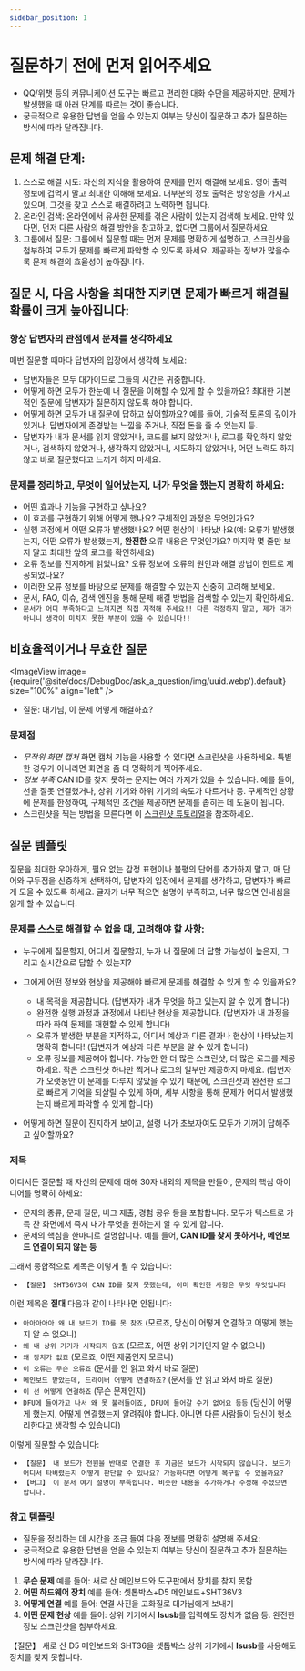 ```yaml
---
sidebar_position: 1
---
```


# 질문하기 전에 먼저 읽어주세요

  * QQ/위챗 등의 커뮤니케이션 도구는 빠르고 편리한 대화 수단을 제공하지만, 문제가 발생했을 때 아래 단계를 따르는 것이 좋습니다.
  * 궁극적으로 유용한 답변을 얻을 수 있는지 여부는 당신이 질문하고 추가 질문하는 방식에 따라 달라집니다.

## 문제 해결 단계:

  1. 스스로 해결 시도: 자신의 지식을 활용하여 문제를 먼저 해결해 보세요. 영어 출력 정보에 겁먹지 말고 최대한 이해해 보세요. 대부분의 정보 출력은 방향성을 가지고 있으며, 그것을 찾고 스스로 해결하려고 노력하면 됩니다.
  2. 온라인 검색: 온라인에서 유사한 문제를 겪은 사람이 있는지 검색해 보세요. 만약 있다면, 먼저 다른 사람의 해결 방안을 참고하고, 없다면 그룹에서 질문하세요.
  3. 그룹에서 질문: 그룹에서 질문할 때는 먼저 문제를 명확하게 설명하고, 스크린샷을 첨부하여 모두가 문제를 빠르게 파악할 수 있도록 하세요. 제공하는 정보가 많을수록 문제 해결의 효율성이 높아집니다.

## 질문 시, 다음 사항을 최대한 지키면 문제가 빠르게 해결될 확률이 크게 높아집니다:

### 항상 답변자의 관점에서 문제를 생각하세요

  매번 질문할 때마다 답변자의 입장에서 생각해 보세요:
  * 답변자들은 모두 대가이므로 그들의 시간은 귀중합니다.
  * 어떻게 하면 모두가 한눈에 내 질문을 이해할 수 있게 할 수 있을까요? 최대한 기본적인 질문에 답변자가 질문하지 않도록 해야 합니다.
  * 어떻게 하면 모두가 내 질문에 답하고 싶어할까요? 예를 들어, 기술적 토론의 깊이가 있거나, 답변자에게 존경받는 느낌을 주거나, 직접 돈을 줄 수 있는지 등.
  * 답변자가 내가 문서를 읽지 않았거나, 코드를 보지 않았거나, 로그를 확인하지 않았거나, 검색하지 않았거나, 생각하지 않았거나, 시도하지 않았거나, 어떤 노력도 하지 않고 바로 질문했다고 느끼게 하지 마세요.

### 문제를 정리하고, 무엇이 일어났는지, 내가 무엇을 했는지 명확히 하세요:

  * 어떤 효과나 기능을 구현하고 싶나요?
  * 이 효과를 구현하기 위해 어떻게 했나요? 구체적인 과정은 무엇인가요?
  * 실행 과정에서 어떤 오류가 발생했나요? 어떤 현상이 나타났나요(예: 오류가 발생했는지, 어떤 오류가 발생했는지, **완전한** 오류 내용은 무엇인가요? 마지막 몇 줄만 보지 말고 최대한 앞의 로그를 확인하세요)
  * 오류 정보를 진지하게 읽었나요? 오류 정보에 오류의 원인과 해결 방법이 힌트로 제공되었나요?
  * 이러한 오류 정보를 바탕으로 문제를 해결할 수 있는지 신중히 고려해 보세요.
  * 문서, FAQ, 이슈, 검색 엔진을 통해 문제 해결 방법을 검색할 수 있는지 확인하세요.
  * `문서가 어디 부족하다고 느껴지면 직접 지적해 주세요!! 다른 걱정하지 말고, 제가 대가 아니니 생각이 미치지 못한 부분이 있을 수 있습니다!!`

## 비효율적이거나 무효한 질문

  <ImageView image={require('@site/docs/DebugDoc/ask_a_question/img/uuid.webp').default} size="100%" align="left" />
  * 질문: 대가님, 이 문제 어떻게 해결하죠?

### 문제점

  * *무작위 화면 캡처* 화면 캡처 기능을 사용할 수 있다면 스크린샷을 사용하세요. 특별한 경우가 아니라면 화면을 좀 더 명확하게 찍어주세요.
  * *정보 부족* CAN ID를 찾지 못하는 문제는 여러 가지가 있을 수 있습니다. 예를 들어, 선을 잘못 연결했거나, 상위 기기와 하위 기기의 속도가 다르거나 등. 구체적인 상황에 문제를 한정하여, 구체적인 조건을 제공하면 문제를 좁히는 데 도움이 됩니다.
  * 스크린샷을 찍는 방법을 모른다면 이 [스크린샷 튜토리얼](https://www.bilibili.com/video/BV1LB4y1t7jy/?spm_id_from=333.337.search-card.all.click&vd_source=36affb37d7228751cd1fcbbda487dfdf)을 참조하세요.
## 질문 템플릿

질문을 최대한 우아하게, 필요 없는 감정 표현이나 불평의 단어를 추가하지 말고, 매 단어와 구두점을 신중하게 선택하여, 답변자의 입장에서 문제를 생각하고, 답변자가 빠르게 도울 수 있도록 하세요. 글자가 너무 적으면 설명이 부족하고, 너무 많으면 인내심을 잃게 할 수 있습니다.

### 문제를 스스로 해결할 수 없을 때, 고려해야 할 사항:

  * 누구에게 질문할지, 어디서 질문할지, 누가 내 질문에 더 답할 가능성이 높은지, 그리고 실시간으로 답할 수 있는지?
  
  * 그에게 어떤 정보와 현상을 제공해야 빠르게 문제를 해결할 수 있게 할 수 있을까요?
    * 내 목적을 제공합니다. (답변자가 내가 무엇을 하고 있는지 알 수 있게 합니다)
    * 완전한 실행 과정과 과정에서 나타난 현상을 제공합니다. (답변자가 내 과정을 따라 하여 문제를 재현할 수 있게 합니다)
    * 오류가 발생한 부분을 지적하고, 어디서 예상과 다른 결과나 현상이 나타났는지 명확히 합니다! (답변자가 예상과 다른 부분을 알 수 있게 합니다)
    * 오류 정보를 제공해야 합니다. 가능한 한 더 많은 스크린샷, 더 많은 로그를 제공하세요. 작은 스크린샷 하나만 찍거나 로그의 일부만 제공하지 마세요. (답변자가 오랫동안 이 문제를 다루지 않았을 수 있기 때문에, 스크린샷과 완전한 로그로 빠르게 기억을 되살릴 수 있게 하며, 세부 사항을 통해 문제가 어디서 발생했는지 빠르게 파악할 수 있게 합니다)

  * 어떻게 하면 질문이 진지하게 보이고, 설령 내가 초보자여도 모두가 기꺼이 답해주고 싶어할까요?

### 제목

  어디서든 질문할 때 자신의 문제에 대해 30자 내외의 제목을 만들어, 문제의 핵심 아이디어를 명확히 하세요:
  * 문제의 종류, 문제 질문, 버그 제출, 경험 공유 등을 포함합니다. 모두가 텍스트로 가득 찬 화면에서 즉시 내가 무엇을 원하는지 알 수 있게 합니다.
  * 문제의 핵심을 한마디로 설명합니다. 예를 들어, **CAN ID를 찾지 못하거나, 메인보드 연결이 되지 않는 등**

  그래서 종합적으로 제목은 이렇게 될 수 있습니다:
  * `【질문】 SHT36V3이 CAN ID를 찾지 못했는데, 이미 확인한 사항은 무엇 무엇입니다`

  이런 제목은 **절대** 다음과 같이 나타나면 안됩니다:
  * `아아아아아 왜 내 보드가 ID를 못 찾죠` (모르죠, 당신이 어떻게 연결하고 어떻게 했는지 알 수 없으니)
  * `왜 내 상위 기기가 시작되지 않죠` (모르죠, 어떤 상위 기기인지 알 수 없으니)
  * `왜 장치가 없죠` (모르죠, 어떤 제품인지 모르니)
  * `이 오류는 무슨 오류죠` (문서를 안 읽고 와서 바로 질문)
  * `메인보드 받았는데, 드라이버 어떻게 연결하죠?` (문서를 안 읽고 와서 바로 질문)
  * `이 선 어떻게 연결하죠` (무슨 문제인지)
  * `DFU에 들어가고 나서 왜 못 불러들이죠, DFU에 들어갈 수가 없어요 등등` (당신이 어떻게 했는지, 어떻게 연결했는지 알려줘야 합니다. 아니면 다른 사람들이 당신이 헛소리한다고 생각할 수 있습니다)

  이렇게 질문할 수 있습니다:
  * `【질문】 내 보드가 전원을 반대로 연결한 후 지금은 보드가 시작되지 않습니다. 보드가 어디서 타버렸는지 어떻게 판단할 수 있나요? 가능하다면 어떻게 복구할 수 있을까요?`
  * `【버그】 이 문서 여기 설명이 부족합니다. 비슷한 내용을 추가하거나 수정해 주셨으면 합니다.`

### 참고 템플릿

  * 질문을 정리하는 데 시간을 조금 들여 다음 정보를 명확히 설명해 주세요:
  * 궁극적으로 유용한 답변을 얻을 수 있는지 여부는 당신이 질문하고 추가 질문하는 방식에 따라 달라집니다.

  1. **무슨 문제**     예를 들어: 새로 산 메인보드와 도구판에서 장치를 찾지 못함
  2. **어떤 하드웨어 장치**  예를 들어: 셋톱박스+D5 메인보드+SHT36V3
  3. **어떻게 연결**     예를 들어: 연결 사진을 고화질로 대가님에게 보내기
  4. **어떤 문제 현상**  예를 들어: 상위 기기에서 **lsusb**를 입력해도 장치가 없음 등. 완전한 정보 스크린샷을 첨부하세요.

  【질문】 새로 산 D5 메인보드와 SHT36을 셋톱박스 상위 기기에서 **lsusb**를 사용해도 장치를 찾지 못합니다.